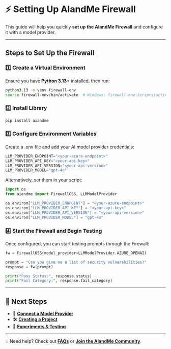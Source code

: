 # ⚡ Setting Up AIandMe Firewall  

This guide will help you quickly **set up the AIandMe Firewall** and configure it with a model provider.  

---

## **Steps to Set Up the Firewall**  

### **1️⃣ Create a Virtual Environment**  
Ensure you have **Python 3.13+** installed, then run:  

```bash
python3.13 -m venv firewall-env
source firewall-env/bin/activate  # Windows: firewall-env\Scripts\activate
```

### **2️⃣ Install Library**  
```python
pip install aiandme
``` 

### **3️⃣ Configure Environment Variables**
Create a .env file and add your AI model provider credentials:

```python
LLM_PROVIDER_ENDPOINT="<your-azure-endpoint>"
LLM_PROVIDER_API_KEY="<your-api-key>"
LLM_PROVIDER_API_VERSION="<your-api-version>"
LLM_PROVIDER_MODEL="gpt-4o"
```

Alternatively, set them in your script:

```python
import os
from aiandme import FirewallOSS, LLMModelProvider

os.environ["LLM_PROVIDER_ENDPOINT"] = "<your-azure-endpoint>"
os.environ["LLM_PROVIDER_API_KEY"] = "<your-api-key>"
os.environ["LLM_PROVIDER_API_VERSION"] = "<your-api-version>"
os.environ["LLM_PROVIDER_MODEL"] = "gpt-4o" 
``` 

### **4️⃣ Start the Firewall and Begin Testing**
Once configured, you can start testing prompts through the Firewall:

```python
fw = FirewallOSS(model_provider=LLMModelProvider.AZURE_OPENAI)

prompt = "Can you give me a list of security vulnerabilities?"
response = fw(prompt)

print("Pass Status:", response.status)
print("Fail Category:", response.fail_category)
```

---

## **🔗 Next Steps**
- 🔌 **[Connect a Model Provider](model_providers)**  
- 🛠️ **[Creating a Project](creating_a_project)**  
- 🧪 **[Experiments & Testing](experiments)** 


---

💡 Need help? Check out **[FAQs](faqs)** or **[Join the AIandMe Community](community)**.
